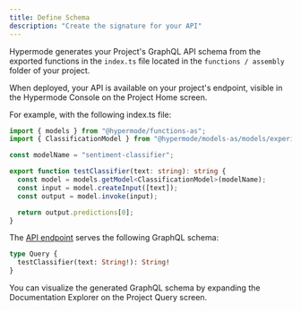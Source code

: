 ```yaml
---
title: Define Schema
description: "Create the signature for your API"
---
```


Hypermode generates your Project's GraphQL API schema from the exported functions in the `index.ts` file located in the `functions / assembly` folder of your project.

When deployed, your API is available on your project's endpoint, visible in the Hypermode Console on the Project Home screen.

For example, with the following index.ts file:

```ts
import { models } from "@hypermode/functions-as";
import { ClassificationModel } from "@hypermode/models-as/models/experimental/classification";

const modelName = "sentiment-classifier";

export function testClassifier(text: string): string {
  const model = models.getModel<ClassificationModel>(modelName);
  const input = model.createInput([text]);
  const output = model.invoke(input);

  return output.predictions[0];
}
```

The [API endpoint](/deploy#query) serves the following GraphQL schema:

```graphql
type Query {
  testClassifier(text: String!): String!
}
```

You can visualize the generated GraphQL schema by expanding the Documentation Explorer on the Project Query screen.
